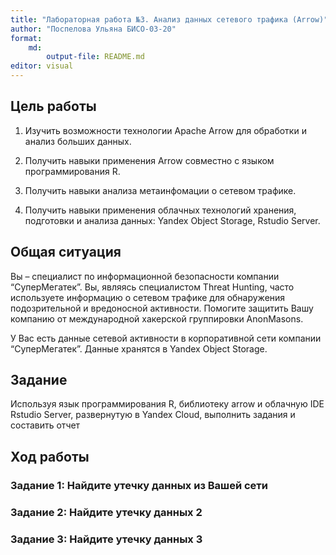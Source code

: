```yaml
---
title: "Лабораторная работа №3. Анализ данных сетевого трафика (Arrow)"
author: "Поспелова Ульяна БИСО-03-20"
format: 
    md:
        output-file: README.md
editor: visual
---
```


## Цель работы

1. Изучить возможности технологии Apache Arrow для обработки и анализ больших данных.

2. Получить навыки применения Arrow совместно с языком программирования R.

3. Получить навыки анализа метаинфомации о сетевом трафике.

4. Получить навыки применения облачных технологий хранения, подготовки и анализа данных: Yandex Object Storage, Rstudio Server.


## Общая ситуация

Вы – специалист по информационной безопасности компании “СуперМегатек”. Вы, являясь специалистом Threat Hunting, часто используете информацию о сетевом трафике для обнаружения подозрительной и вредоносной активности. Помогите защитить Вашу компанию от международной хакерской группировки AnonMasons.

У Вас есть данные сетевой активности в корпоративной сети компании “СуперМегатек”. Данные хранятся в Yandex Object Storage.

## Задание

Используя язык программирования R, библиотеку arrow и облачную IDE Rstudio Server, развернутую в Yandex Cloud, выполнить задания и составить отчет

## Ход работы

### Задание 1: Найдите утечку данных из Вашей сети

### Задание 2: Найдите утечку данных 2

### Задание 3: Найдите утечку данных 3
